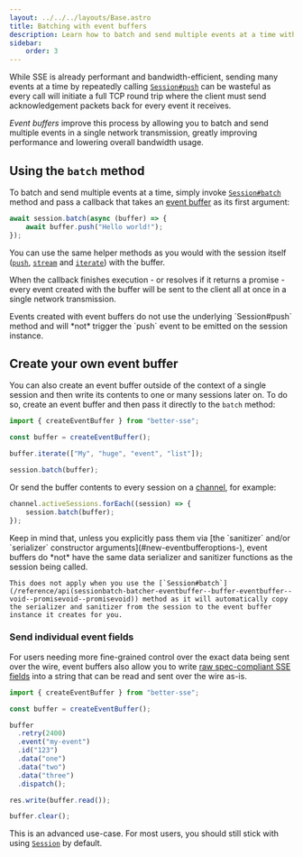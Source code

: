 ```yaml
---
layout: ../../../layouts/Base.astro
title: Batching with event buffers
description: Learn how to batch and send multiple events at a time with event buffers.
sidebar:
    order: 3
---
```



While SSE is already performant and bandwidth-efficient, sending many events at a time by repeatedly calling [`Session#push`](/reference/api#sessionpush-data-unknown-eventname-string-eventid-string--this) can be wasteful as every call will initiate a full TCP round trip where the client must send acknowledgement packets back for every event it receives.

*Event buffers* improve this process by allowing you to batch and send multiple events in a single network transmission, greatly improving performance and lowering overall bandwidth usage.

## Using the `batch` method

To batch and send multiple events at a time, simply invoke [`Session#batch`](/reference/api#sessionbatch-batcher-eventbuffer--buffer-eventbuffer--void--promisevoid--promisevoid) method and pass a callback that takes an [event buffer](/reference/api#eventbuffer) as its first argument:

```typescript title="server.ts"
await session.batch(async (buffer) => {
    await buffer.push("Hello world!");
});
```

You can use the same helper methods as you would with the session itself ([`push`](/reference/api#sessionpush-data-unknown-eventname-string-eventid-string--this), [`stream`](/reference/api#sessionstream-stream-readable-options-object--promiseboolean) and [`iterate`](/reference/api#sessioniterate-iterable-iterable--asynciterable-options-object--promisevoid)) with the buffer.

When the callback finishes execution - or resolves if it returns a promise - every event created with the buffer will be sent to the client all at once in a single network transmission.

<Aside>
    Events created with event buffers do not use the underlying `Session#push` method and will *not* trigger the `push` event to be emitted on the session instance.
</Aside>

## Create your own event buffer

You can also create an event buffer outside of the context of a single session and then write its contents to one or many sessions later on. To do so, create an event buffer and then pass it directly to the `batch` method:

```typescript title="server.ts"
import { createEventBuffer } from "better-sse";

const buffer = createEventBuffer();

buffer.iterate(["My", "huge", "event", "list"]);

session.batch(buffer);
```

Or send the buffer contents to every session on a [channel](/guides/channels), for example:

```typescript title="server.ts"
channel.activeSessions.forEach((session) => {
    session.batch(buffer);
});
```

<Aside title="Sanitize your data" type="caution" >
    Keep in mind that, unless you explicitly pass them via [the `sanitizer` and/or `serializer` constructor arguments](#new-eventbufferoptions-), event buffers do *not* have the same data serializer and sanitizer functions as the session being called.

    This does not apply when you use the [`Session#batch`](/reference/api(sessionbatch-batcher-eventbuffer--buffer-eventbuffer--void--promisevoid--promisevoid)) method as it will automatically copy the serializer and sanitizer from the session to the event buffer instance it creates for you.
</Aside>

### Send individual event fields

For users needing more fine-grained control over the exact data being sent over the wire, event buffers also allow you to write [raw spec-compliant SSE fields](https://html.spec.whatwg.org/multipage/server-sent-events.html#processField) into a string that can be read and sent over the wire as-is.

```typescript title="server.ts"
import { createEventBuffer } from "better-sse";

const buffer = createEventBuffer();

buffer
  .retry(2400)
  .event("my-event")
  .id("123")
  .data("one")
  .data("two")
  .data("three")
  .dispatch();

res.write(buffer.read());

buffer.clear();
```

This is an advanced use-case. For most users, you should still stick with using [`Session`](/reference/api#sessionstate) by default.
